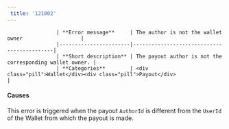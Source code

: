 ```yaml
---  
 title: '121002'  
---  
```



                    | **Error message**     | The author is not the wallet owner                   |
                    |-----------------------|--------------------------------------------|
                    | **Short description** | The payout author is not the corresponding wallet owner. |
                    | **Categories**        | <div class="pill">Wallet</div><div class="pill">Payout</div>                         |
                  

#### Causes  

This error is triggered when the payout `AuthorId` is different from the `UserId` of the Wallet from which the payout is made.
